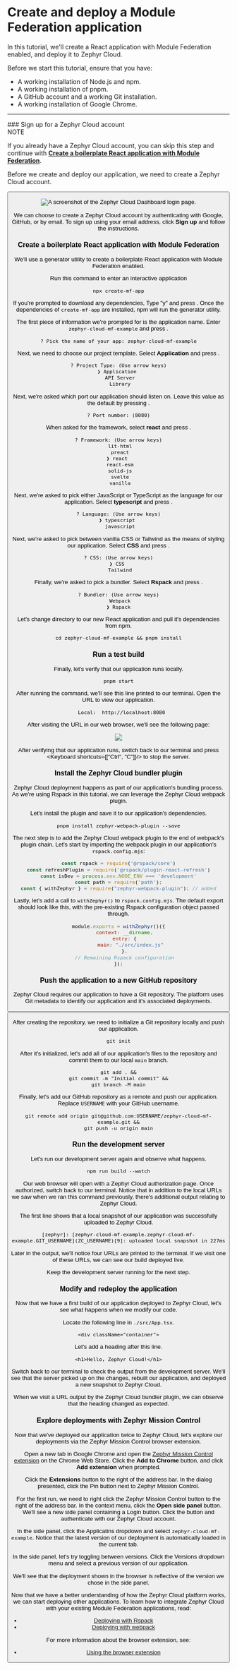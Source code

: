 
# Create and deploy a Module Federation application
In this tutorial, we'll create a React application with Module Federation enabled, and deploy it to Zephyr Cloud.

Before we start this tutorial, ensure that you have:

*   A working installation of Node.js and npm.
*   A working installation of pnpm.
*   A GitHub account and a working Git installation.
*   A working installation of Google Chrome.

---

<Steps>
### Sign up for a Zephyr Cloud account

<div class="rspress-directive note">
    <div class="rspress-directive-title">NOTE</div>
    <div class="rspress-directive-content">
        <p>If you already have a Zephyr Cloud account, you can skip this step and continue with <strong><a href="#create-a-boilerplate-react-application-with-module-federation">Create a boilerplate React application with Module Federation</a></strong>.</p>
    </div>
</div>

Before we create and deploy our application, we need to create a Zephyr Cloud account.

<Button
    text="Open the Zephyr Cloud Dashboard"
    href="https://app.zephyr-cloud.io"
    size="medium"
    external="true"
/>

![A screenshot of the Zephyr Cloud Dashboard login page.](../../public/sign-up-screen.png)

We can choose to create a Zephyr Cloud account by authenticating with Google, GitHub, or by email.
To sign up using your email address, click **Sign up** and follow the instructions.

### Create a boilerplate React application with Module Federation
We'll use a generator utility to create a boilerplate React application with Module Federation enabled.

Run this command to enter an interactive application

```shell
npx create-mf-app
```

If you're prompted to download any dependencies, Type "y" and press <Keyboard shortcuts="Enter"/>.
Once the dependencies of `create-mf-app` are installed, npm will run the generator utility.

The first piece of information we're prompted for is the application name.
Enter `zephyr-cloud-mf-example` and press <Keyboard shortcuts="Enter"/>.

```console
? Pick the name of your app: zephyr-cloud-mf-example
```

Next, we need to choose our project template.
Select **Application** and press <Keyboard shortcuts="Enter"/>.

```console
? Project Type: (Use arrow keys)
❯ Application 
  API Server 
  Library 
```

Next, we're asked which port our application should listen on.
Leave this value as the default by pressing <Keyboard shortcuts="Enter"/>.

```console
? Port number: (8080)
```

When asked for the framework, select **react** and press <Keyboard shortcuts="Enter"/>.

```console
? Framework: (Use arrow keys)
  lit-html 
  preact 
❯ react 
  react-esm 
  solid-js 
  svelte 
  vanilla 
```

Next, we're asked to pick either JavaScript or TypeScript as the language for our application.
Select **typescript** and press <Keyboard shortcuts="Enter"/>.

```console
? Language: (Use arrow keys)
❯ typescript 
  javascript 
```

Next, we're asked to pick between vanilla CSS or Tailwind as the means of styling our application.
Select **CSS** and press <Keyboard shortcuts="Enter"/>.

```console
? CSS: (Use arrow keys)
❯ CSS 
  Tailwind 
```

Finally, we're asked to pick a bundler.
Select **Rspack** and press <Keyboard shortcuts="Enter"/>.

```console
? Bundler: (Use arrow keys)
  Webpack 
❯ Rspack
```

Let's change directory to our new React application and pull it's dependencies from npm.

```shell
cd zephyr-cloud-mf-example && pnpm install
```

### Run a test build
Finally, let's verify that our application runs locally.

```shell
pnpm start
```

After running the command, we'll see this line printed to our terminal.
Open the URL to view our application.

```console
  Local:  http://localhost:8080
```

After visiting the URL in our web browser, we'll see the following page:

![](../..//public/mf-first-run.png)

After verifying that our application runs, switch back to our terminal and press <Keyboard shortcuts={["Ctrl", "C"]}/> to stop the server.

### Install the Zephyr Cloud bundler plugin
Zephyr Cloud deployment happens as part of our application's bundling process.
As we're using Rspack in this tutorial, we can leverage the Zephyr Cloud webpack plugin.

Let's install the plugin and save it to our application's dependencies.

```shell
pnpm install zephyr-webpack-plugin --save
```

The next step is to add the Zephyr Cloud webpack plugin to the end of webpack's plugin chain.
Let's start by importing the webpack plugin in our application's `rspack.config.mjs`:

```js filename="rspack.config.js"
const rspack = require('@rspack/core')
const refreshPlugin = require('@rspack/plugin-react-refresh')
const isDev = process.env.NODE_ENV === 'development'
const path = require('path');
const { withZephyr } = require("zephyr-webpack-plugin"); // added
```

Lastly, let's add a call to `withZephyr()` to `rspack.config.mjs`.
The default export should look like this, with the pre-existing Rspack configuration object passed through.

```js filename="rspack.config.js"
module.exports = withZephyr()({
    context: __dirname,
    entry: {
        main: "./src/index.js"
    },
    // Remaining Rspack configuration
});
```

### Push the application to a new GitHub repository
Zephyr Cloud requires our application to have a Git repository.
The platform uses Git metadata to identify our application and it's associated deployments.

<Button
    text="Create a GitHub repository"
    href="https://github.com/new?name=zephyr-cloud-mf-example"
    size="medium"
    external="true"
/>

After creating the repository, we need to initialize a Git repository locally and push our application.

```shell
git init
```

After it's initialized, let's add all of our application's files to the repository and commit them to our local `main` branch.

```shell
git add . &&
git commit -m "Initial commit" &&
git branch -M main
```

Finally, let's add our GitHub repository as a remote and push our application.
Replace `USERNAME` with your GitHub username.

```shell
git remote add origin git@github.com:USERNAME/zephyr-cloud-mf-example.git &&
git push -u origin main
```

### Run the development server
Let's run our development server again and observe what happens.

```shell
npm run build --watch
```

Our web browser will open with a Zephyr Cloud authorization page.
Once authorized, switch back to our terminal.
Notice that in addition to the local URLs we saw when we ran this command previously, there's additional output relating to Zephyr Cloud.

The first line shows that a local snapshot of our application was successfully uploaded to Zephyr Cloud.

```console
[zephyr]: [zephyr-cloud-mf-example.zephyr-cloud-mf-example.GIT_USERNAME](ZC_USERNAME)[9]: uploaded local snapshot in 227ms
```

Later in the output, we'll notice four URLs are printed to the terminal.
If we visit one of these URLs, we can see our build deployed live.

Keep the development server running for the next step.

### Modify and redeploy the application
Now that we have a first build of our application deployed to Zephyr Cloud, let's see what happens when we modify our code.

Locate the following line in `./src/App.tsx`.

```tsx title="./src/App.tsx"
<div className="container">
```

Let's add a heading after this line.

```tsx title="./src/App.tsx"
<h1>Hello, Zephyr Cloud!</h1>
```

Switch back to our terminal to check the output from the development server.
We'll see that the server picked up on the changes, rebuilt our application, and deployed a new snapshot to Zephyr Cloud.

When we visit a URL output by the Zephyr Cloud bundler plugin, we can observe that the heading changed as expected.

### Explore deployments with Zephyr Mission Control
Now that we've deployed our application twice to Zephyr Cloud, let's explore our deployments via the Zephyr Mission Control browser extension.

Open a new tab in Google Chrome and open the [Zephyr Mission Control extension][extension] on the Chrome Web Store.
Click the **Add to Chrome** button, and click **Add extension** when prompted.

Click the **Extensions** button to the right of the address bar.
In the dialog presented, click the Pin button next to Zephyr Mission Control.

For the first run, we need to right click the Zephyr Mission Control button to the right of the address bar.
In the context menu, click the **Open side panel** button.
We'll see a new side panel containing a Login button.
Click the button and authenticate with our Zephyr Cloud account.

In the side panel, click the Applicatins dropdown and select `zephyr-cloud-mf-example`.
Notice that the latest version of our deployment is automatically loaded in the current tab.

In the side panel, let's try toggling between versions.
Click the Versions dropdown menu and select a previous version of our application.

We'll see that the deployment shown in the browser is reflective of the version we chose in the side panel.

</Steps>

Now that we have a better understanding of how the Zephyr Cloud platform works, we can start deploying other applications.
To learn how to integrate Zephyr Cloud with your existing Module Federation applications, read:

*   [Deploying with Rspack][howto-rspack]
*   [Deploying with webpack][howto-webpack]

For more information about the browser extension, see:

*   [Using the browser extension][howto-extension]

[rspack]: https://www.rspack.dev/
[extension]: https://chromewebstore.google.com/detail/zephyr-mission-control/liflhldchhinbaeplljlplhnbkdidedn
[howto-rspack]: /guide/how-to/deploying-with-rspack
[howto-webpack]: /guide/how-to/deploying-with-webpack
[howto-extension]: /guide/how-to/using-the-browser-extension